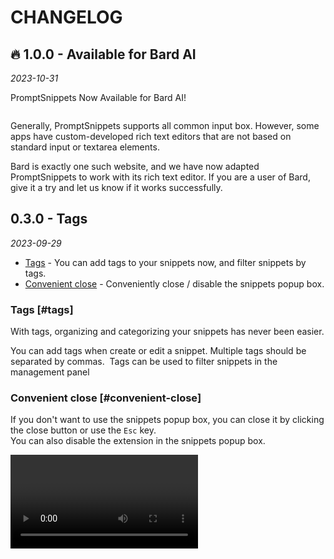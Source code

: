 
# CHANGELOG

## 🔥 1.0.0 - Available for Bard AI

_2023-10-31_

PromptSnippets Now Available for Bard AI!

<Image s="1-0-0_1" width={546} height={340} />

Generally, PromptSnippets supports all common input box. However, some apps have custom-developed rich text editors that are not based on standard input or textarea elements.

Bard is exactly one such website, and we have now adapted PromptSnippets to work with its rich text editor. If you are a user of Bard, give it a try and let us know if it works successfully.

## 0.3.0 - Tags

_2023-09-29_

- [Tags](#tags) - You can add tags to your snippets now, and filter snippets by tags.
- [Convenient close](#convenient-close) - Conveniently close / disable the snippets popup box.

### Tags [#tags]

With tags, organizing and categorizing your snippets has never been easier.

<Text2>
  You can add tags when create or edit a snippet. Multiple tags should be separated by commas.
</Text2>
<Image s="0-3-0_1" width={338} height={330} />
<Text2>Tags can be used to filter snippets in the management panel</Text2>
<Image s="0-3-0_2" width={384} height={475} />

### Convenient close [#convenient-close]

If you don't want to use the snippets popup box, you can close it by clicking the close button or use the `Esc` key.<br/>
You can also disable the extension in the snippets popup box.

<Space />
<Video s="0-3-0_1" autoplay />

## 0.2.0 - Export / Import

_2023-09-25_

- [Export and Import](#export-and-import) - Support export and import snippets.

### Export and Import [#export-and-import]

Now, you can easily import your snippets into PromptSnippets or export them for use elsewhere.<br/>

<Text2>Click the button to open the Export/Import panel.</Text2>
<Image s="0-2-0_1" width={335} height={212} />
<Text2>You can export snippets as json/txt/csv files.</Text2>
<Image s="0-2-0_2" width={244} height={263} />
<Text2>You can try to import any json/txt/csv file that contains prompts.</Text2>
<Image s="0-2-0_3" width={360} height={450} />

## 0.1.0 - Popup Input Mode, Default value

_2023-09-18_

- [Popup box input mode](#popup-box-input-mode) - Support input variables with a popup box<br/>
- [Default value](#default-value) - Support deafult value for variables <br/>
- Move description in prompt editor to a Tooltip

### Popup box input mode [#popup-box-input-mode]

<Text2>You can choose the `Popup` input mode in the settings</Text2>
<Image s="0-1-0_1" width={320} height={164} />
<Text2>Then you can input variables in a popup box</Text2>
<Image s="0-1-0_2" width={420} height={238} />

### Default value [#default-value]

<Text2>Use `{{name:default}}` to set default value for variable `name`</Text2>
<Image s="0-1-0_3" width={360} height={270} />
<Text2>The default value will be used in the popup box</Text2>
<Video s="0-1-0_1" />
<Text2>Or you can use **double** `Tab` to input the default value if you prefer the `Tab` input mode.</Text2>
<Video s="0-1-0_2" />

## 0.0.0

_2023-09-01_

The first release.
